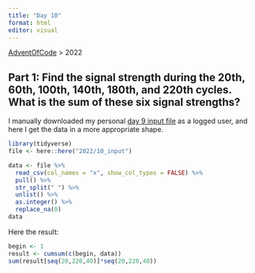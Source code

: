 ```yaml
---
title: "Day 10"
format: html
editor: visual
---
```


[AdventOfCode](https://jrosell.github.io/AdventOfCode/) \> 2022

## Part 1: Find the signal strength during the 20th, 60th, 100th, 140th, 180th, and 220th cycles. What is the sum of these six signal strengths?

I manually downloaded my personal [day 9 input file](https://adventofcode.com/2022/day/10) as a logged user, and here I get the data in a more appropriate shape.

```r
library(tidyverse)
file <- here::here("2022/10_input")

data <- file %>%
  read_csv(col_names = "x", show_col_types = FALSE) %>% 
  pull() %>%
  str_split(" ") %>%
  unlist() %>% 
  as.integer() %>% 
  replace_na(0) 
data
```

Here the result:

```r
begin <- 1
result <- cumsum(c(begin, data))
sum(result[seq(20,220,40)]*seq(20,220,40))

```


